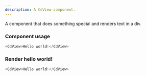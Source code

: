 ```yaml
---
description: A CdView component.
---
```



A component that does something special and renders text in a div.

### Component usage
```js
<CdView>Hello world!</CdView>
```

### Render hello world!

```js live
<CdView>Hello world!</CdView>
```

